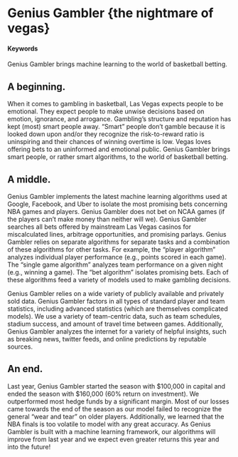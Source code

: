 # Genius Gambler {the nightmare of vegas}

#### Keywords

Genius Gambler brings machine learning to the world of basketball betting.

## A beginning.

When it comes to gambling in basketball, Las Vegas expects people to be emotional. They expect people to make unwise decisions based on emotion, ignorance, and arrogance. Gambling's structure and reputation has kept (most) smart people away. "Smart" people don't gamble because it is looked down upon and/or they recognize the risk-to-reward ratio is uninspiring and their chances of winning overtime is low. Vegas loves offering bets to an uninformed and emotional public. Genius Gambler brings smart people, or rather smart algorithms, to the world of basketball betting. 

## A middle.

Genius Gambler implements the latest machine learning algorithms used at Google, Facebook, and Uber to isolate the most promising bets concerning NBA games and players.  Genius Gambler does not bet on NCAA games (if the players can't make money than neither will we). Genius Gambler searches all bets offered by mainstream Las Vegas casinos for miscalculated lines, arbitrage opportunities, and promising parlays. Genius Gambler relies on separate algorithms for separate tasks and a combination of these algorithms for other tasks. For example, the "player algorithm" analyzes individual player performance (e.g., points scored in each game). The "single game algorithm" analyzes team performance on a given night (e.g., winning a game). The "bet algorithm" isolates promising bets.  Each of these algorithms feed a variety of models used to make gambling decisions.  

Genius Gambler relies on a wide variety of publicly available and privately sold data. Genius Gambler factors in all types of standard player and team statistics, including advanced statistics (which are themselves complicated models). We use a variety of team-centric data, such as team schedules, stadium success, and amount of travel time between games. Additionally, Genius Gambler analyzes the internet for a variety of helpful insights, such as breaking news, twitter feeds, and online predictions by reputable sources. 


## An end.

Last year, Genius Gambler started the season with $100,000 in capital and ended the season with $160,000 (60% return on investment). We outperformed most hedge funds by a significant margin. Most of our losses came towards the end of the season as our model failed to recognize the general "wear and tear" on older players. Additionally, we learned that the NBA finals is too volatile to model with any great accuracy. As Genius Gambler is built with a machine learning framework, our algorithms will improve from last year and we expect even greater returns this year and into the future!

